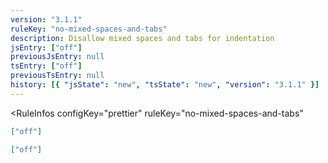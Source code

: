 ```yaml
---
version: "3.1.1"
ruleKey: "no-mixed-spaces-and-tabs"
description: Disallow mixed spaces and tabs for indentation
jsEntry: ["off"]
previousJsEntry: null
tsEntry: ["off"]
previousTsEntry: null
history: [{ "jsState": "new", "tsState": "new", "version": "3.1.1" }]
---
```


<RuleInfos 
  configKey="prettier" 
  ruleKey="no-mixed-spaces-and-tabs" 
>

```json
["off"]
```

```json
["off"]
```

</RuleInfos>
